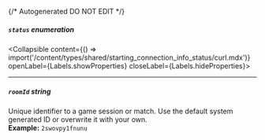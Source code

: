 {/* Autogenerated DO NOT EDIT  */}

##### `status` _enumeration_
<Collapsible content={() => import('/content/types/shared/starting_connection_info_status/curl.mdx')} openLabel={Labels.showProperties} closeLabel={Labels.hideProperties}>
</Collapsible>

---
##### `roomId` _string_
Unique identifier to a game session or match. Use the default system generated ID or overwrite it with your own.
<br/>
**Example:** `2swovpy1fnunu`


